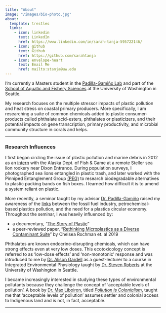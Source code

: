 ```yaml
---
title: "About"
image: "/images/bio-photo.jpg"
about:
  template: trestles
  links:
    - icon: linkedin
      text: LinkedIn
      href: https://www.linkedin.com/in/sarah-tanja-595722146/
    - icon: github
      text: Github
      href: https://github.com/sarahtanja
    - icon: envelope-heart
      text: Email Me
      href: mailto:stanja@uw.edu
---
```


I'm currently a Masters student in the [Padilla-Gamiño Lab](https://padilla-gaminolab.weebly.com/) and part of the [School of Aquatic and Fishery Sciences](https://fish.uw.edu/) at the University of Washington in Seattle.

My research focuses on the multiple stressor impacts of plastic pollution and heat stress on coastal primary producers. More specifically, I am researching a suite of common chemicals added to plastic consumer-products called phthalate acid-esters, phthalates or plasticizers, and their potential impacts on gene transcription, primary productivity, and microbial community structure in corals and kelps.

------

### Research Influences
I first began circling the issue of plastic pollution and marine debris in 2012 as an [intern](https://www.adfg.alaska.gov/index.cfm?adfg=internexp.donohoe) with the Alaska Dept. of Fish & Game at a remote Steller sea lion rookery near Dixon Entrance. During population surveys, I photographed sea lions entangled in plastic trash, and later worked with the Pinniped Entanglement Group [(PEG)](https://pinnipedentanglementgroup.org/) to research biodegradable alternatives to plastic packing bands on fish boxes. I learned how difficult it is to amend a system reliant on plastic. 

More recently, a seminar taught by my advisor [Dr. Padilla-Gamiño](https://fish.uw.edu/faculty/jacqueline-padilla-gamino/) raised my awareness of the [links](https://www.youtube.com/watch?v=iO3SA4YyEYU) between the fossil fuel industry, petrochemical-based plastics pollution, and the need for a plastics circular economy. Throughout the seminar, I was heavily influenced by:

-  a documentary, "[The Story of Plastic](https://www.youtube.com/show/SC2l9YPiNhgA1NwB2avpZwgw)"
-  a peer-reviewed paper, "[Rethinking Microplastics as a Diverse Contaminant Suite](https://doi.org/10.1002/etc.4371)" by Chelsea Rochman et. al 2019


Phthalates are known endocrine-disrupting chemicals, which can have strong effects even at very low doses. This ecotoxicology concept is referred to as 'low-dose effects' and 'non-monotonic' response and was introduced to me by [Dr. Alison Gardell](https://directory.tacoma.uw.edu/employee/agardell) as a guest-lecturer to a course in Integrated Environmental Physiology taught by [Dr. Steven Roberts](https://fish.uw.edu/faculty/steven-roberts/) at the University of Washington in Seattle.

I became increasingly interested in studying these types of environmental pollutants because they challenge the concept of ‘acceptable levels of pollution’.  A book by [Dr. Max Liboiron](https://maxliboiron.com/),  titled  [*Pollution is Colonialism*](https://www.dukeupress.edu/pollution-is-colonialism), taught me that 'acceptable levels of pollution' assumes settler and colonial access to Indigenous land and is not, in fact, acceptable. 

------

